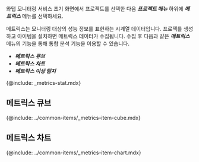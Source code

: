 <!-- azure ncloud oci(oracle-cloud:개별 문서 존재)  -->

와탭 모니터링 서비스 초기 화면에서 프로젝트를 선택한 다음 ***프로젝트 메뉴*** 하위에 ***메트릭스*** 메뉴를 선택하세요.

메트릭스는 모니터링 대상의 성능 정보를 표현하는 시계열 데이터입니다. 프로젝를 생성하고 아이템을 설치하면 메트릭스 데이터가 수집됩니다. 수집 후 다음과 같은 ***메트릭스*** 메뉴의 기능을 통해 통합 분석 기능을 이용할 수 있습니다.

* ***메트릭스 큐브***
* ***메트릭스 차트***
* ***메트릭스 이상 탐지***

{@include: _metrics-stat.mdx}

## 메트릭스 큐브

{@include: ../common-items/_metrics-item-cube.mdx} 

## 메트릭스 차트

{@include: ../common-items/_metrics-item-chart.mdx} 
 